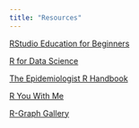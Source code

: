 ```yaml
---
title: "Resources"
---
```


[RStudio Education for Beginners](https://education.rstudio.com/learn/beginner/)

[R for Data Science](https://r4ds.had.co.nz/)

[The Epidemiologist R Handbook](https://epirhandbook.com/en/)

[R You With Me](https://rladiessydney.org/courses/ryouwithme/)

[R-Graph Gallery](https://r-graph-gallery.com/)
